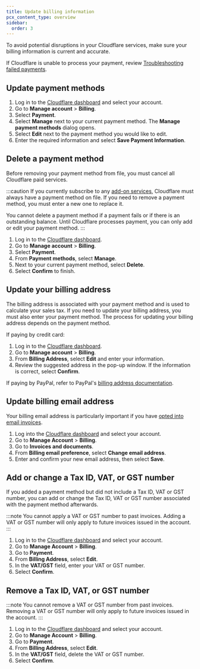 ```yaml
---
title: Update billing information
pcx_content_type: overview
sidebar:
  order: 3
---
```



To avoid potential disruptions in your Cloudflare services, make sure your billing information is current and accurate. 

If Cloudflare is unable to process your payment, review [Troubleshooting failed payments](/billing/troubleshoot-failed-payments/).

## Update payment methods

<Render file="two-payment-methods" />

1. Log in to the [Cloudflare dashboard](https://dash.cloudflare.com) and select your account.
2. Go to **Manage account** > **Billing**.
3. Select **Payment**.
4. Select **Manage** next to your current payment method. The **Manage payment methods** dialog opens.
5. Select **Edit** next to the payment method you would like to edit.
6. Enter the required information and select **Save Payment Information**.

## Delete a payment method

Before removing your payment method from file, you must cancel all Cloudflare paid services.

:::caution
If you currently subscribe to any [add-on services](/billing/usage-based-billing/), Cloudflare must always have a payment method on file. If you need to remove a payment method, you must enter a new one to replace it.

You cannot delete a payment method if a payment fails or if there is an outstanding balance. Until Cloudflare processes payment, you can only add or edit your payment method.
:::

1. Log in to the [Cloudflare dashboard](https://dash.cloudflare.com).
2. Go to **Manage account** > **Billing**.
3. Select **Payment**.
4. From **Payment methods**, select **Manage**.
5. Next to your current payment method, select **Delete**.
6. Select **Confirm** to finish.

## Update your billing address

The billing address is associated with your payment method and is used to calculate your sales tax. If you need to update your billing address, you must also enter your payment method. The process for updating your billing address depends on the payment method.

If paying by credit card:

1. Log in to the [Cloudflare dashboard](https://dash.cloudflare.com).
2. Go to **Manage account** > **Billing**.
3. From **Billing Address**, select **Edit** and enter your information.
4. Review the suggested address in the pop-up window. If the information is correct, select **Confirm**.

If paying by PayPal, refer to PayPal's [billing address documentation](https://www.paypal.com/ai/smarthelp/article/how-do-i-edit-the-billing-address-linked-to-my-credit-card-faq680).

## Update billing email address

Your billing email address is particularly important if you have [opted into email invoices](/billing/invoices/#enable-email-invoices-from-cloudflare).

1. Log into the [Cloudflare dashboard](https://dash.cloudflare.com) and select your account.
2. Go to **Manage Account** > **Billing**.
3. Go to **Invoices and documents**.
4. From **Billing email preference**, select **Change email address**.
5. Enter and confirm your new email address, then select **Save**.

## Add or change a Tax ID, VAT, or GST number

If you added a payment method but did not include a Tax ID, VAT or GST number, you can add or change the Tax ID, VAT or GST number associated with the payment method afterwards.

:::note 
You cannot apply a VAT or GST number to past invoices. Adding a VAT or GST number will only apply to future invoices issued in the account.
:::

1. Log in to the [Cloudflare dashboard](https://dash.cloudflare.com) and select your account.
2. Go to **Manage Account** > **Billing**.
3. Go to **Payment**.
4. From **Billing Address**, select **Edit**.
5. In the **VAT/GST** field, enter your VAT or GST number.
6. Select **Confirm**.

## Remove a Tax ID, VAT, or GST number

:::note 
You cannot remove a VAT or GST number from past invoices. Removing a VAT or GST number will only apply to future invoices issued in the account.
:::

1. Log in to the [Cloudflare dashboard](https://dash.cloudflare.com) and select your account.
2. Go to **Manage Account** > **Billing**.
3. Go to **Payment**.
4. From **Billing Address**, select **Edit**.
5. In the **VAT/GST** field, delete the VAT or GST number.
6. Select **Confirm**.
